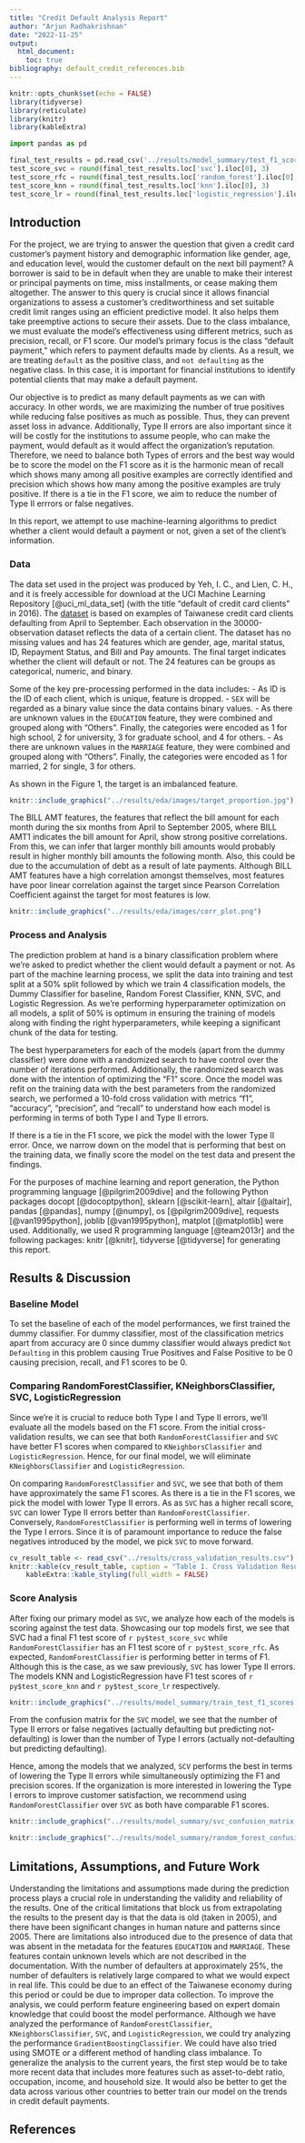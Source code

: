 ```yaml
---
title: "Credit Default Analysis Report"
author: "Arjun Radhakrishnan"
date: "2022-11-25"
output:
  html_document:
    toc: true
bibliography: default_credit_references.bib
---
```


```r
knitr::opts_chunk$set(echo = FALSE)
library(tidyverse)
library(reticulate)
library(knitr)
library(kableExtra)
```

```python

import pandas as pd

final_test_results = pd.read_csv('../results/model_summary/test_f1_scores.csv', index_col=0)
test_score_svc = round(final_test_results.loc['svc'].iloc[0], 3)
test_score_rfc = round(final_test_results.loc['random_forest'].iloc[0], 3)
test_score_knn = round(final_test_results.loc['knn'].iloc[0], 3)
test_score_lr = round(final_test_results.loc['logistic_regression'].iloc[0], 3)

```

## Introduction

For the project, we are trying to answer the question that given a credit card customer's payment history and demographic information like gender, age, and education level, would the customer default on the next bill payment? A borrower is said to be in default when they are unable to make their interest or principal payments on time, miss installments, or cease making them altogether. The answer to this query is crucial since it allows financial organizations to assess a customer's creditworthiness and set suitable credit limit ranges using an efficient predictive model. It also helps them take preemptive actions to secure their assets. Due to the class imbalance, we must evaluate the model's effectiveness using different metrics, such as precision, recall, or F1 score. Our model's primary focus is the class "default payment," which refers to payment defaults made by clients. As a result, we are treating `default` as the positive class, and `not defaulting` as the negative class. In this case, it is important for financial institutions to identify potential clients that may make a default payment.

Our objective is to predict as many default payments as we can with accuracy. In other words, we are maximizing the number of true positives while reducing false positives as much as possible. Thus, they can prevent asset loss in advance. Additionally, Type II errors are also important since it will be costly for the institutions to assume people, who can make the payment, would default as it would affect the organization's reputation. Therefore, we need to balance both Types of errors and the best way would be to score the model on the F1 score as it is the harmonic mean of recall which shows many among all positive examples are correctly identified and precision which shows how many among the positive examples are truly positive. If there is a tie in the F1 score, we aim to reduce the number of Type II errrors or false negatives.

In this report, we attempt to use machine-learning algorithms to predict whether a client would default a payment or not, given a set of the client's information.

### Data

The data set used in the project was produced by Yeh, I. C., and Lien, C. H., and it is freely accessible for download at the UCI Machine Learning Repository [@uci_ml_data_set] (with the title "default of credit card clients" in 2016). The [dataset](<https://github.com/UBC-MDS/credit_default_prediction_group_20/tree/main/data/raw>) is based on examples of Taiwanese credit card clients defaulting from April to September. Each observation in the 30000-observation dataset reflects the data of a certain client. The dataset has no missing values and has 24 features which are gender, age, marital status, ID, Repayment Status, and Bill and Pay amounts. The final target indicates whether the client will default or not. The 24 features can be groups as categorical, numeric, and binary.

Some of the key pre-processing performed in the data includes:
- As ID is the ID of each client, which is unique, feature is dropped.
- `SEX` will be regarded as a binary value since the data contains binary values.
- As there are unknown values in the `EDUCATION` feature, they were combined and grouped along with "Others". Finally, the categories were encoded as 1 for high school, 2 for university, 3 for graduate school, and 4 for others.
- As there are unknown values in the `MARRIAGE` feature, they were combined and grouped along with "Others". Finally, the categories were encoded as 1 for married, 2 for single, 3 for others.

As shown in the Figure 1, the target is an imbalanced feature.

```r
knitr::include_graphics("../results/eda/images/target_proportion.jpg")
```

The BILL AMT features, the features that reflect the bill amount for each month during the six months from April to September 2005, where BILL AMT1 indicates the bill amount for April, show strong positive correlations. From this, we can infer that larger monthly bill amounts would probably result in higher monthly bill amounts the following month. Also, this could be due to the accumulation of debt as a result of late payments. Although BILL AMT features have a high correlation amongst themselves, most features have poor linear correlation against the target since Pearson Correlation Coefficient against the target for most features is low.

```r
knitr::include_graphics("../results/eda/images/corr_plot.png")
```


### Process and Analysis

The prediction problem at hand is a binary classification problem where we're asked to predict whether the client would default a payment or not. As part of the machine learning process, we split the data into training and test split at a 50% split followed by which we train 4 classification models, the Dummy Classifier for baseline, Random Forest Classifier, KNN, SVC, and Logistic Regression. As we're performing hyperparameter optimization on all models, a split of 50% is optimum in ensuring the training of models along with finding the right hyperparameters, while keeping a significant chunk of the data for testing.

The best hyperparameters for each of the models (apart from the dummy classifier) were done with a randomized search to have control over the number of iterations performed. Additionally, the randomized search was done with the intention of optimizing the “F1” score.  Once the model was refit on the training data with the best parameters from the randomized search, we performed a 10-fold cross validation with metrics "f1", "accuracy", "precision", and "recall" to understand how each model is performing in terms of both Type I and Type II errors.

If there is a tie in the F1 score, we pick the model with the lower Type II error. Once, we narrow down on the model that is performing that best on the training data, we finally score the model on the test data and present the findings.

For the purposes of machine learning and report generation, the Python programming language [@pilgrim2009dive] and the following Python packages docopt [@docoptpython], sklearn [@scikit-learn], altair [@altair], pandas [@pandas], numpy [@numpy], os [@pilgrim2009dive], requests [@van1995python], joblib [@van1995python], matplot [@matplotlib] were used. Additionally, we used R programming language [@team2013r] and the following packages: knitr [@knitr], tidyverse [@tidyverse] for generating this report.

## Results & Discussion

### Baseline Model
To set the baseline of each of the model performances, we first trained the dummy classifier. For dummy classifier, most of the classification metrics apart from accuracy are 0 since dummy classifier would always predict `Not Defaulting` in this problem causing True Positives and False Positive to be 0 causing precision, recall, and F1 scores to be 0.

### Comparing RandomForestClassifier, KNeighborsClassifier, SVC, LogisticRegression

Since we're it is crucial to reduce both Type I and Type II errors, we'll evaluate all the models based on the F1 score. From the initial cross-validation results, we can see that both `RandomForestClassifier` and `SVC` have better F1 scores when compared to `KNeighborsClassifier` and `LogisticRegression`. Hence, for our final model, we will eliminate `KNeighborsClassifier` and `LogisticRegression`.

On comparing `RandomForestClassifier` and `SVC`, we see that both of them have approximately the same F1 scores. As there is a tie in the F1 scores, we pick the model with lower Type II errors. As as `SVC` has a higher recall score, `SVC` can lower Type II errors better than `RandomForestClassifier`. Conversely, `RandomForestClassifier` is performing well in terms of lowering the Type I errors. Since it is of paramount importance to reduce the false negatives introduced by the model, we pick `SVC` to move forward.

```r
cv_result_table <- read_csv("../results/cross_validation_results.csv")
knitr::kable(cv_result_table, caption = "Table 1. Cross Validation Results")|>
    kableExtra::kable_styling(full_width = FALSE)
```

### Score Analysis

After fixing our primary model as `SVC`, we analyze how each of the models is scoring against the test data. Showcasing our top models first, we see that SVC had a final F1 test score of `r py$test_score_svc` while `RandomForestClassifier` has an F1 test score of `r py$test_score_rfc`. As expected, `RandomForestClassifier` is performing better in terms of F1. Although this is the case, as we saw previously, `SVC` has lower Type II errors. The models KNN and LogisticRegression have F1 test scores of `r py$test_score_knn` and `r py$test_score_lr` respectively.

```r
knitr::include_graphics("../results/model_summary/train_test_f1_scores.png")
```

From the confusion matrix for the `SVC` model, we see that the number of Type II errors or false negatives (actually defaulting but predicting not-defaulting) is lower than the number of Type I errors (actually not-defaulting but predicting defaulting).

Hence, among the models that we analyzed, `SCV` performs the best in terms of lowering the Type II errors while simultaneously optimizing the F1 and precision scores. If the organization is more interested in lowering the Type I errors to improve customer satisfaction, we recommend using `RandomForestClassifier` over `SVC` as both have comparable F1 scores.

```r
knitr::include_graphics("../results/model_summary/svc_confusion_matrix.png")
```

```r
knitr::include_graphics("../results/model_summary/random_forest_confusion_matrix.png")
```

## Limitations, Assumptions, and Future Work
Understanding the limitations and assumptions made during the prediction process plays a crucial role in understanding the validity and reliability of the results. One of the critical limitations that block us from extrapolating the results to the present day is that the data is old (taken in 2005), and there have been significant changes in human nature and patterns since 2005. There are limitations also introduced due to the presence of data that was absent in the metadata for the features `EDUCATION` and `MARRIAGE`. These features contain unknown levels which are not described in the documentation. With the number of defaulters at approximately 25%, the number of defaulters is relatively large compared to what we would expect in real life. This could be due to an effect of the Taiwanese economy during this period or could be due to improper data collection. To improve the analysis, we could perform feature engineering based on expert domain knowledge that could boost the model performance. Although we have analyzed the performance of `RandomForestClassifier`, `KNeighborsClassifier`, `SVC`, and `LogisticRegression`, we could try analyzing the performance `GradientBoostingClassifier`. We could have also tried using SMOTE or a different method of handling class imbalance. To generalize the analysis to the current years, the first step would be to take more recent data that includes more features such as asset-to-debt ratio, occupation, income, and household size. It would also be better to get the data across various other countries to better train our model on the trends in credit default payments.


## References
